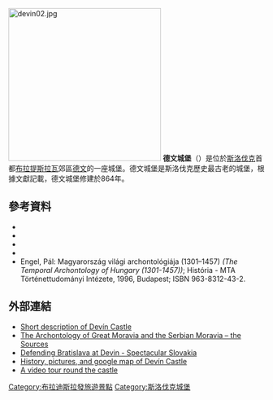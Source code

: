 [[File:devin02.jpg|300px]]
'''德文城堡'''（{{lang-sk|hrad Devín}}）是位於[[斯洛伐克|斯洛伐克]]首都[[布拉提斯拉瓦|布拉提斯拉瓦]]郊區[[德文_(布拉提斯拉瓦)|德文]]的一座城堡。德文城堡是斯洛伐克歷史最古老的城堡，根據文獻記載，德文城堡修建於864年。

==參考資料==
*{{cite web |last=Illáš |first=Martin |title=Predrománsky kostol na Devíne |trans-title=The Pre-romanesque Church on Devín |year=2011 |isbn= |url=http://praha5.ff.cuni.cz/smp/sites/default/files/Predrom%C3%A1nsky%20kostol%20na%20Dev%C3%ADne.pdf |language=sk |ref=harv |access-date=2015-10-11 |archive-url=https://web.archive.org/web/20160304051230/http://praha5.ff.cuni.cz/smp/sites/default/files/Predrom%C3%A1nsky%20kostol%20na%20Dev%C3%ADne.pdf |archive-date=2016-03-04 |dead-url=yes }}
*{{cite book |last = Ondruš |first = Šimon |title = Odtajnené trezory slov I. |publisher = Vydavateľstvo Matice slovenskej |location = Martin |year = 2000 |isbn = 80-7090-530-1 |language = sk |ref=harv}}
*{{cite book |last = Turčan |first = Vladimír |title = Veľkomoravské hradiská |publisher = DAJAMA |location = Bratislava |year = 2013 |isbn = 978-80-8136-013-8 |language = sk |ref=harv}}
*{{cite book |last=Štefanovičová |first=Tatiana |title=Osudy starých Slovanov |trans-title=Fate of the Ancient Slavs |publisher= Osveta |year = 1989 |isbn= |language = sk |ref=harv}}
*Engel, Pál: Magyarország világi archontológiája (1301–1457) ''(The Temporal Archontology of Hungary (1301-1457))''; História - MTA Történettudományi Intézete, 1996, Budapest; ISBN 963-8312-43-2.
==外部連結==
{{commons category|Devín Castle}}
*[https://web.archive.org/web/20071210093531/http://www.castles.sk/devin.php Short description of Devín Castle]
*[http://www.angelfire.com/tx5/texasczech/Slav%20Origins/Great%20Moravia%20and%20Serb%20Moravia.htm The Archontology of Great Moravia and the Serbian Moravia – the Sources] {{Wayback|url=http://www.angelfire.com/tx5/texasczech/Slav%20Origins/Great%20Moravia%20and%20Serb%20Moravia.htm |date=20080505062706 }}
*[http://travel.spectator.sme.sk/articles/1537/ss2008 Defending Bratislava at Devin - Spectacular Slovakia] {{Wayback|url=http://travel.spectator.sme.sk/articles/1537/ss2008 |date=20190113232240 }}
*[http://slovakiancastles.blogspot.com/2011/09/devin-castle.html History, pictures, and google map of Devín Castle] {{Wayback|url=http://slovakiancastles.blogspot.com/2011/09/devin-castle.html |date=20190519204541 }}
*[http://dreamosh.com/map/1002#.VFOv_vnkdYZ A video tour round the castle] {{Wayback|url=http://dreamosh.com/map/1002#.VFOv_vnkdYZ |date=20210411064824 }}
{{coord|48|10|25|N|16|58|42|E|region:SK-BL_type:landmark|display=title}}

[[Category:布拉迪斯拉發旅遊景點|Category:布拉迪斯拉發旅遊景點]]
[[Category:斯洛伐克城堡|Category:斯洛伐克城堡]]